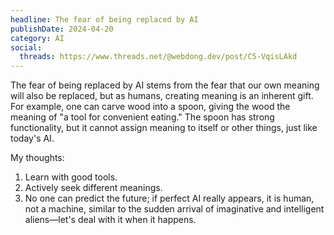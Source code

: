 ```yaml
---
headline: The fear of being replaced by AI
publishDate: 2024-04-20
category: AI
social:
  threads: https://www.threads.net/@webdong.dev/post/C5-VqisLAkd
---
```


The fear of being replaced by AI stems from the fear that our own meaning will also be replaced, but as humans, creating meaning is an inherent gift. For example, one can carve wood into a spoon, giving the wood the meaning of "a tool for convenient eating." The spoon has strong functionality, but it cannot assign meaning to itself or other things, just like today's AI.

My thoughts:

1. Learn with good tools.
2. Actively seek different meanings.
3. No one can predict the future; if perfect AI really appears, it is human, not a machine, similar to the sudden arrival of imaginative and intelligent aliens—let's deal with it when it happens.
